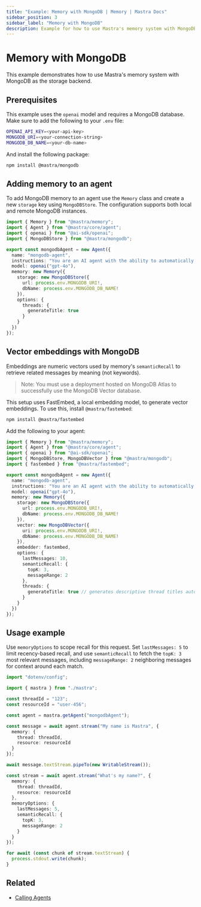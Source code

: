 ```yaml
---
title: "Example: Memory with MongoDB | Memory | Mastra Docs"
sidebar_position: 3
sidebar_label: "Memory with MongoDB"
description: Example for how to use Mastra's memory system with MongoDB storage and vector capabilities.
---
```


# Memory with MongoDB

This example demonstrates how to use Mastra's memory system with MongoDB as the storage backend.

## Prerequisites

This example uses the `openai` model and requires a MongoDB database. Make sure to add the following to your `.env` file:

```bash title=".env" copy
OPENAI_API_KEY=<your-api-key>
MONGODB_URI=<your-connection-string>
MONGODB_DB_NAME=<your-db-name>
```

And install the following package:

```bash copy
npm install @mastra/mongodb
```

## Adding memory to an agent

To add MongoDB memory to an agent use the `Memory` class and create a new `storage` key using `MongoDBStore`. The configuration supports both local and remote MongoDB instances.

```typescript title="src/mastra/agents/example-mongodb-agent.ts" showLineNumbers copy
import { Memory } from "@mastra/memory";
import { Agent } from "@mastra/core/agent";
import { openai } from "@ai-sdk/openai";
import { MongoDBStore } from "@mastra/mongodb";

export const mongodbAgent = new Agent({
  name: "mongodb-agent",
  instructions: "You are an AI agent with the ability to automatically recall memories from previous interactions.",
  model: openai("gpt-4o"),
  memory: new Memory({
    storage: new MongoDBStore({
      url: process.env.MONGODB_URI!,
      dbName: process.env.MONGODB_DB_NAME!
    }),
    options: {
      threads: {
        generateTitle: true
      }
    }
  })
});
```

## Vector embeddings with MongoDB

Embeddings are numeric vectors used by memory's `semanticRecall` to retrieve related messages by meaning (not keywords). 

> Note: You must use a deployment hosted on MongoDB Atlas to successfully use the MongoDB Vector database.

This setup uses FastEmbed, a local embedding model, to generate vector embeddings. 
To use this, install `@mastra/fastembed`:

```bash copy
npm install @mastra/fastembed
```

Add the following to your agent:

```typescript title="src/mastra/agents/example-mongodb-agent.ts" showLineNumbers copy
import { Memory } from "@mastra/memory";
import { Agent } from "@mastra/core/agent";
import { openai } from "@ai-sdk/openai";
import { MongoDBStore, MongoDBVector } from "@mastra/mongodb";
import { fastembed } from "@mastra/fastembed";

export const mongodbAgent = new Agent({
  name: "mongodb-agent",
  instructions: "You are an AI agent with the ability to automatically recall memories from previous interactions.",
  model: openai("gpt-4o"),
  memory: new Memory({
    storage: new MongoDBStore({
      url: process.env.MONGODB_URI!,
      dbName: process.env.MONGODB_DB_NAME!
    }),
    vector: new MongoDBVector({
      uri: process.env.MONGODB_URI!,
      dbName: process.env.MONGODB_DB_NAME!
    }),
    embedder: fastembed,
    options: {
      lastMessages: 10,
      semanticRecall: {
        topK: 3,
        messageRange: 2
      },
      threads: {
        generateTitle: true // generates descriptive thread titles automatically
      }
    }
  })
});
```

## Usage example

Use `memoryOptions` to scope recall for this request. Set `lastMessages: 5` to limit recency-based recall, and use `semanticRecall` to fetch the `topK: 3` most relevant messages, including `messageRange: 2` neighboring messages for context around each match.

```typescript title="src/test-mongodb-agent.ts" showLineNumbers copy
import "dotenv/config";

import { mastra } from "./mastra";

const threadId = "123";
const resourceId = "user-456";

const agent = mastra.getAgent("mongodbAgent");

const message = await agent.stream("My name is Mastra", {
  memory: {
    thread: threadId,
    resource: resourceId
  }
});

await message.textStream.pipeTo(new WritableStream());

const stream = await agent.stream("What's my name?", {
  memory: {
    thread: threadId,
    resource: resourceId
  },
  memoryOptions: {
    lastMessages: 5,
    semanticRecall: {
      topK: 3,
      messageRange: 2
    }
  }
});

for await (const chunk of stream.textStream) {
  process.stdout.write(chunk);
}
```

## Related

- [Calling Agents](/agents/calling-agents)
